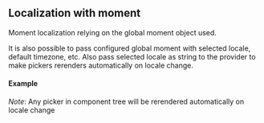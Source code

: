 
## Localization with moment

Moment localization relying on the global moment object used.

It is also possible to pass configured global moment with selected locale, default timezone, etc.
Also pass selected locale as string to the provider to make pickers rerenders automatically on
locale change.

#### Example
*Note*: Any picker in component tree will be rerendered automatically on locale change

<Example sourceFile="localization/Moment.example.jsx" />

